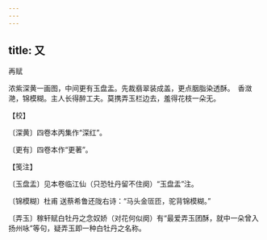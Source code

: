 ```yaml
---
---
---
```

title: 又
---



再赋





浓紫深黄一画图，中间更有玉盘盂。先裁翡翠装成盖，更点胭脂染透酥。　香潋滟，锦模糊。主人长得醉工夫。莫携弄玉栏边去，羞得花枝一朵无。





【校】


〔深黄〕四卷本丙集作“深红”。

〔更有〕四卷本作“更著”。





【笺注】


〔玉盘盂〕见本卷临江仙（只恐牡丹留不住阕）“玉盘盂”注。

〔锦模糊〕杜甫 送蔡希鲁还陇右诗：“马头金匼匝，驼背锦模糊。”

〔弄玉〕稼轩赋白牡丹之念奴娇（对花何似阕）有“最爱弄玉团酥，就中一朵曾入扬州咏”等句，疑弄玉即一种白牡丹之名称。